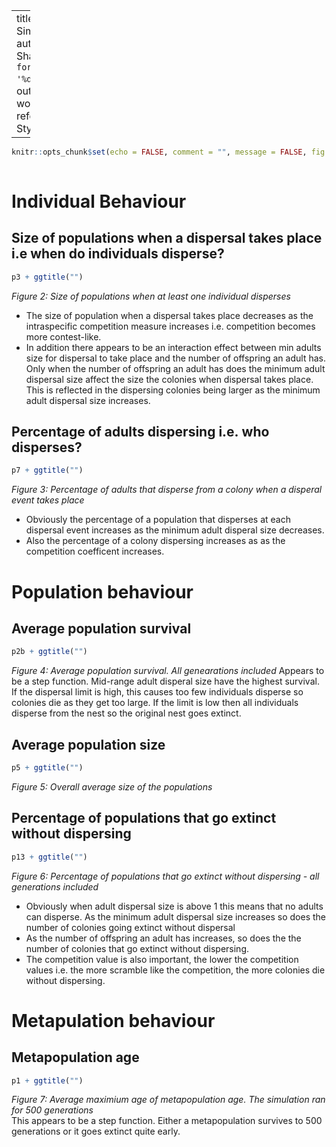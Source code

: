 
---
title: "Dispersal Simulation Results"
author: "Ruth Sharpe"
date: "`r format(Sys.time(), '%d %B, %Y')`"
output:
  word_document:
    reference_docx: StyleReference.docx

---

```{r include = FALSE}
knitr::opts_chunk$set(echo = FALSE, comment = "", message = FALSE, fig.height=18, fig.width=22)
	
```

Individual Behaviour
====================


Size of populations when a dispersal takes place i.e when do individuals disperse?
--------------------



```{r DispersersSizeGraph, warning = FALSE}

p3 + ggtitle("")

```
*Figure 2: Size of populations when at least one individual disperses*  
  
- The size of population when a dispersal takes place decreases as the intraspecific competition measure increases i.e.
competition becomes more contest-like.  
- In addition there appears to be an interaction effect between min adults size for dispersal to take place and the number of offspring an adult has. 
Only when the number of offspring an adult has does the minimum adult dispersal size affect the size the colonies when dispersal takes place. 
This is reflected in the dispersing colonies being larger as the minimum adult dispersal size increases.


Percentage of adults dispersing i.e. who disperses?
--------------------



```{r PercentageAdsDispersing, warning = FALSE}

p7 + ggtitle("")

```
*Figure 3: Percentage of adults that disperse from a colony when a disperal event takes place*  
  
- Obviously the percentage of a population that disperses at each dispersal event increases as the minimum
adult disperal size decreases.  
- Also the percentage of a colony dispersing increases as as the competition coefficent increases.


Population behaviour
====================


Average population survival
--------------------

```{r PopulationSurvivalGraph, warning = FALSE}

p2b + ggtitle("")

```
*Figure 4: Average population survival. All genearations included*
Appears to be a step function. Mid-range adult disperal size have the highest survival. If the dispersal limit
is high, this causes too few individuals disperse so colonies die as
they get too large. If the limit is low then all individuals disperse from the
nest so the original nest goes extinct.

Average population size
--------------------

```{r PopulationSizeGraph, warning = FALSE}

p5 + ggtitle("")

```
*Figure 5: Overall average size of the populations*  


Percentage of populations that go extinct without dispersing
--------------------

```{r ExtinctionWithoutDispersalGraph, warning = FALSE}

p13 + ggtitle("")

```
*Figure 6: Percentage of populations that go extinct without dispersing - all generations included*  
  
- Obviously when adult dispersal size is above 1 this means that no adults can disperse. As the minimum adult dispersal size increases so does the number of colonies going extinct without dispersal
- As the number of offspring an adult has increases, so does the the number of colonies that go extinct without dispersing.
- The competition value is also important, the lower the competition values i.e. the more scramble like the competition, the more colonies die without dispersing.


Metapulation behaviour
====================


Metapopulation age
--------------------

```{r MetapopulationAgeGraph, warning = FALSE}

p1 + ggtitle("")

```
*Figure 7: Average maximium age of metapopulation age. The simulation ran for 500 generations*  
This appears to be a step function. Either a metapopulation survives to 500 generations or it goes extinct quite early.
